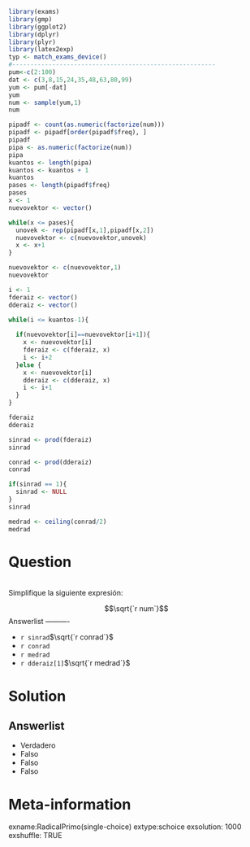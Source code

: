 ```r
library(exams)
library(gmp)
library(ggplot2)
library(dplyr)
library(plyr)
library(latex2exp)
typ <- match_exams_device()
#--------------------------------------------------------
pum<-c(2:100)
dat <- c(3,8,15,24,35,48,63,80,99)
yum <- pum[-dat]
yum
num <- sample(yum,1)
num

pipadf <- count(as.numeric(factorize(num)))
pipadf <- pipadf[order(pipadf$freq), ]
pipadf
pipa <- as.numeric(factorize(num))
pipa
kuantos <- length(pipa)
kuantos <- kuantos + 1
kuantos
pases <- length(pipadf$freq)
pases
x <- 1
nuevovektor <- vector()

while(x <= pases){
  unovek <- rep(pipadf[x,1],pipadf[x,2])
  nuevovektor <- c(nuevovektor,unovek)
  x <- x+1
}

nuevovektor <- c(nuevovektor,1)
nuevovektor

i <- 1
fderaiz <- vector()
dderaiz <- vector()

while(i <= kuantos-1){
  
  if(nuevovektor[i]==nuevovektor[i+1]){
    x <- nuevovektor[i]
    fderaiz <- c(fderaiz, x)
    i <- i+2
  }else {
    x <- nuevovektor[i]
    dderaiz <- c(dderaiz, x)
    i <- i+1
  }
}

fderaiz
dderaiz

sinrad <- prod(fderaiz)
sinrad

conrad <- prod(dderaiz)
conrad

if(sinrad == 1){
  sinrad <- NULL
}
sinrad

medrad <- ceiling(conrad/2)
medrad
```

Question
========
\
Simplifique la siguiente expresión:

$$\sqrt{`r num`}$$
Answerlist
----------

*  `r sinrad`$\sqrt{`r conrad`}$
*  `r conrad`
*  `r medrad`
*  `r dderaiz[1]`$\sqrt{`r medrad`}$ 



Solution
========

Answerlist
----------
* Verdadero
* Falso
* Falso
* Falso

Meta-information
================
exname:RadicalPrimo(single-choice)
extype:schoice
exsolution: 1000
exshuffle: TRUE
